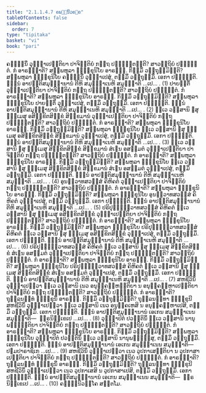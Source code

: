 ```yaml
---
title: "2.1.1.4.7 ຄພ຺ຠິນິວຄ຺ຄ"
tableOfContents: false
sidebar:
  order: 7
type: "tipitaka"
basket: "vi"
book: "pari"
---
```



<DynamicBreadcrumb />

<Division number="224" book="pari">

<Paragraph number="784" book="pari">
ຄພ຺ຠິນິໍ ວຸຏ຺ຐາເປນ຺ຕິຍາ ປາຈິຕ຺ຕິຍໍ ກຕ຺ຖ ປຎ຺ຎຕ຺ຕນ຺ຕິ? ສາວຕ຺ຖິຍໍ ປຎ຺ຎຕ຺ຕໍ. ກໍ ອາຣພ຺ຠາຕິ? ສມ຺ພຫຸລາ ຠິກ຺ຂຸນິໂຍ ອາຣພ຺ຠ. ກິສ຺ມິໍ ວຕ຺ຖຸສ຺ມິນ຺ຕິ? ສມ຺ພຫຸລາ ຠິກ຺ຂຸນິໂຍ ຄພ຺ຠິນິໍ ວຸຏ຺ຐາເປສຸໍ, ຕສ຺ມິໍ ວຕ຺ຖຸສ຺ມິໍ. ເອກາ ປຎ຺ຎຕ຺ຕິ. ຉນ຺ນໍ ອາປຕ຺ຕິສມຸຏ຺ຐານານໍ ຕີຫິ ສມຸຏ຺ຐາເນຫິ ສມຸຏ຺ຐາຕິ …ເປ… . (1)
</Paragraph>

<Paragraph number="785" book="pari">
ປາຍນ຺ຕິໍ ວຸຏ຺ຐາເປນ຺ຕິຍາ ປາຈິຕ຺ຕິຍໍ ກຕ຺ຖ ປຎ຺ຎຕ຺ຕນ຺ຕິ? ສາວຕ຺ຖິຍໍ ປຎ຺ຎຕ຺ຕໍ. ກໍ ອາຣພ຺ຠາຕິ? ສມ຺ພຫຸລາ ຠິກ຺ຂຸນິໂຍ ອາຣພ຺ຠ. ກິສ຺ມິໍ ວຕ຺ຖຸສ຺ມິນ຺ຕິ? ສມ຺ພຫຸລາ ຠິກ຺ຂຸນິໂຍ ປາຍນ຺ຕິໍ ວຸຏ຺ຐາເປສຸໍ, ຕສ຺ມິໍ ວຕ຺ຖຸສ຺ມິໍ. ເອກາ ປຎ຺ຎຕ຺ຕິ. ຉນ຺ນໍ ອາປຕ຺ຕິສມຸຏ຺ຐານານໍ ຕີຫິ ສມຸຏ຺ຐາເນຫິ ສມຸຏ຺ຐາຕິ …ເປ… . (2)
</Paragraph>

<Paragraph number="786" book="pari">
ທ຺ເວ ວສ຺ສານິ ຉສຸ ຘມ຺ເມສຸ ອສິກ຺ຂິຕສິກ຺ຂໍ ສິກ຺ຂມານໍ ວຸຏ຺ຐາເປນ຺ຕິຍາ ປາຈິຕ຺ຕິຍໍ ກຕ຺ຖ ປຎ຺ຎຕ຺ຕນ຺ຕິ? ສາວຕ຺ຖິຍໍ ປຎ຺ຎຕ຺ຕໍ. ກໍ ອາຣພ຺ຠາຕິ? ສມ຺ພຫຸລາ ຠິກ຺ຂຸນິໂຍ ອາຣພ຺ຠ. ກິສ຺ມິໍ ວຕ຺ຖຸສ຺ມິນ຺ຕິ? ສມ຺ພຫຸລາ ຠິກ຺ຂຸນິໂຍ ທ຺ເວ ວສ຺ສານິ ຉສຸ ຘມ຺ເມສຸ ອສິກ຺ຂິຕສິກ຺ຂໍ ສິກ຺ຂມານໍ ວຸຏ຺ຐາເປສຸໍ, ຕສ຺ມິໍ ວຕ຺ຖຸສ຺ມິໍ. ເອກາ ປຎ຺ຎຕ຺ຕິ. ຉນ຺ນໍ ອາປຕ຺ຕິສມຸຏ຺ຐານານໍ ຕີຫິ ສມຸຏ຺ຐາເນຫິ ສມຸຏ຺ຐາຕິ …ເປ… . (3)
</Paragraph>

<Paragraph number="787" book="pari">
ທ຺ເວ ວສ຺ສານິ ຉສຸ ຘມ຺ເມສຸ ສິກ຺ຂິຕສິກ຺ຂໍ ສິກ຺ຂມານໍ ສໍເຆນ ອສມ຺ມຕໍ ວຸຏ຺ຐາເປນ຺ຕິຍາ ປາຈິຕ຺ຕິຍໍ ກຕ຺ຖ ປຎ຺ຎຕ຺ຕນ຺ຕິ? ສາວຕ຺ຖິຍໍ ປຎ຺ຎຕ຺ຕໍ. ກໍ ອາຣພ຺ຠາຕິ? ສມ຺ພຫຸລາ ຠິກ຺ຂຸນິໂຍ ອາຣພ຺ຠ. ກິສ຺ມິໍ ວຕ຺ຖຸສ຺ມິນ຺ຕິ? ສມ຺ພຫຸລາ ຠິກ຺ຂຸນິໂຍ ທ຺ເວ ວສ຺ສານິ ຉສຸ ຘມ຺ເມສຸ ສິກ຺ຂິຕສິກ຺ຂໍ ສິກ຺ຂມານໍ ສໍເຆນ ອສມ຺ມຕໍ ວຸຏ຺ຐາເປສຸໍ, ຕສ຺ມິໍ ວຕ຺ຖຸສ຺ມິໍ. ເອກາ ປຎ຺ຎຕ຺ຕິ. ຉນ຺ນໍ ອາປຕ຺ຕິສມຸຏ຺ຐານານໍ ຕີຫິ ສມຸຏ຺ຐາເນຫິ ສມຸຏ຺ຐາຕິ …ເປ… . (4)
</Paragraph>

<Paragraph number="788" book="pari">
ອູນທ຺ວາທສວສ຺ສໍ ຄິຫິຄຕໍ ວຸຏ຺ຐາເປນ຺ຕິຍາ ປາຈິຕ຺ຕິຍໍ ກຕ຺ຖ ປຎ຺ຎຕ຺ຕນ຺ຕິ? ສາວຕ຺ຖິຍໍ ປຎ຺ຎຕ຺ຕໍ. ກໍ ອາຣພ຺ຠາຕິ? ສມ຺ພຫຸລາ ຠິກ຺ຂຸນິໂຍ ອາຣພ຺ຠ. ກິສ຺ມິໍ ວຕ຺ຖຸສ຺ມິນ຺ຕິ? ສມ຺ພຫຸລາ ຠິກ຺ຂຸນິໂຍ ອູນທ຺ວາທສວສ຺ສໍ ຄິຫິຄຕໍ ວຸຏ຺ຐາເປສຸໍ, ຕສ຺ມິໍ ວຕ຺ຖຸສ຺ມິໍ. ເອກາ ປຎ຺ຎຕ຺ຕິ. ຉນ຺ນໍ ອາປຕ຺ຕິສມຸຏ຺ຐານານໍ ຕີຫິ ສມຸຏ຺ຐາເນຫິ ສມຸຏ຺ຐາຕິ …ເປ… . (5)
</Paragraph>

<Paragraph number="789" book="pari">
ປຣິປຸຓ຺ຓທ຺ວາທສວສ຺ສໍ ຄິຫິຄຕໍ ທ຺ເວ ວສ຺ສານິ ຉສຸ ຘມ຺ເມສຸ ອສິກ຺ຂິຕສິກ຺ຂໍ ວຸຏ຺ຐາເປນ຺ຕິຍາ ປາຈິຕ຺ຕິຍໍ ກຕ຺ຖ ປຎ຺ຎຕ຺ຕນ຺ຕິ? ສາວຕ຺ຖິຍໍ ປຎ຺ຎຕ຺ຕໍ. ກໍ ອາຣພ຺ຠາຕິ? ສມ຺ພຫຸລາ ຠິກ຺ຂຸນິໂຍ ອາຣພ຺ຠ. ກິສ຺ມິໍ ວຕ຺ຖຸສ຺ມິນ຺ຕິ? ສມ຺ພຫຸລາ ຠິກ຺ຂຸນິໂຍ ປຣິປຸຓ຺ຓທ຺ວາທສວສ຺ສໍ ຄິຫິຄຕໍ ທ຺ເວ ວສ຺ສານິ ຉສຸ ຘມ຺ເມສຸ ອສິກ຺ຂິຕສິກ຺ຂໍ ວຸຏ຺ຐາເປສຸໍ, ຕສ຺ມິໍ ວຕ຺ຖຸສ຺ມິໍ. ເອກາ ປຎ຺ຎຕ຺ຕິ. ຉນ຺ນໍ ອາປຕ຺ຕິສມຸຏ຺ຐານານໍ ຕີຫິ ສມຸຏ຺ຐາເນຫິ ສມຸຏ຺ຐາຕິ …ເປ… . (6)
</Paragraph>

<Paragraph number="790" book="pari">
ປຣິປຸຓ຺ຓທ຺ວາທສວສ຺ສໍ ຄິຫິຄຕໍ ທ຺ເວ ວສ຺ສານິ ຉສຸ ຘມ຺ເມສຸ ສິກ຺ຂິຕສິກ຺ຂໍ ສໍເຆນ ອສມ຺ມຕໍ ວຸຏ຺ຐາເປນ຺ຕິຍາ ປາຈິຕ຺ຕິຍໍ ກຕ຺ຖ ປຎ຺ຎຕ຺ຕນ຺ຕິ? ສາວຕ຺ຖິຍໍ ປຎ຺ຎຕ຺ຕໍ. ກໍ ອາຣພ຺ຠາຕິ? ສມ຺ພຫຸລາ ຠິກ຺ຂຸນິໂຍ ອາຣພ຺ຠ. ກິສ຺ມິໍ ວຕ຺ຖຸສ຺ມິນ຺ຕິ? ສມ຺ພຫຸລາ ຠິກ຺ຂຸນິໂຍ ປຣິປຸຓ຺ຓທ຺ວາທສວສ຺ສໍ ຄິຫິຄຕໍ ທ຺ເວ ວສ຺ສານິ ຉສຸ ຘມ຺ເມສຸ ສິກ຺ຂິຕສິກ຺ຂໍ ສໍເຆນ ອສມ຺ມຕໍ ວຸຏ຺ຐາເປສຸໍ, ຕສ຺ມິໍ ວຕ຺ຖຸສ຺ມິໍ. ເອກາ ປຎ຺ຎຕ຺ຕິ. ຉນ຺ນໍ ອາປຕ຺ຕິສມຸຏ຺ຐານານໍ ຕີຫິ ສມຸຏ຺ຐາເນຫິ ສມຸຏ຺ຐາຕິ …ເປ… . (7)
</Paragraph>

<Paragraph number="791" book="pari">
ສຫຊີວິນິໍ ວຸຏ຺ຐາເປຕ຺ວາ ທ຺ເວ ວສ຺ສານິ ເນວ ອນຸຄ຺ຄຓ຺ຫນ຺ຕິຍາ ນ ອນຸຄ຺ຄຓ຺ຫາເປນ຺ຕິຍາ ປາຈິຕ຺ຕິຍໍ ກຕ຺ຖ ປຎ຺ຎຕ຺ຕນ຺ຕິ? ສາວຕ຺ຖິຍໍ ປຎ຺ຎຕ຺ຕໍ. ກໍ ອາຣພ຺ຠາຕິ? ຖຸລ຺ລນນ຺ທໍ ຠິກ຺ຂຸນິໍ ອາຣພ຺ຠ. ກິສ຺ມິໍ ວຕ຺ຖຸສ຺ມິນ຺ຕິ? ຖຸລ຺ລນນ຺ທາ ຠິກ຺ຂຸນີ ສຫຊີວິນິໍ ວຸຏ຺ຐາເປຕ຺ວາ ທ຺ເວ ວສ຺ສານິ ເນວ ອນຸຄ຺ຄເຫສິ ນ ອນຸຄ຺ຄຓ຺ຫາເປສິ, ຕສ຺ມິໍ ວຕ຺ຖຸສ຺ມິໍ. ເອກາ ປຎ຺ຎຕ຺ຕິ. ຉນ຺ນໍ ອາປຕ຺ຕິສມຸຏ຺ຐານານໍ ເອເກນ ສມຸຏ຺ຐາເນນ ສມຸຏ຺ຐາຕິ—  ຘຸຣນິກ຺ເຂເປ …ເປ… . (8)
</Paragraph>

<Paragraph number="792" book="pari">
ວຸຏ຺ຐາປິຕໍ ປວຕ຺ຕິນິໍ ທ຺ເວ ວສ຺ສານິ ນານຸພນ຺ຘນ຺ຕິຍາ ປາຈິຕ຺ຕິຍໍ ກຕ຺ຖ ປຎ຺ຎຕ຺ຕນ຺ຕິ? ສາວຕ຺ຖິຍໍ ປຎ຺ຎຕ຺ຕໍ. ກໍ ອາຣພ຺ຠາຕິ? ສມ຺ພຫຸລາ ຠິກ຺ຂຸນິໂຍ ອາຣພ຺ຠ. ກິສ຺ມິໍ ວຕ຺ຖຸສ຺ມິນ຺ຕິ? ສມ຺ພຫຸລາ ຠິກ຺ຂຸນິໂຍ ວຸຏ຺ຐາປິຕໍ ປວຕ຺ຕິນິໍ ທ຺ເວ ວສ຺ສານິ ນານຸພນ຺ຘິໍສຸ, ຕສ຺ມິໍ ວຕ຺ຖຸສ຺ມິໍ. ເອກາ ປຎ຺ຎຕ຺ຕິ. ຉນ຺ນໍ ອາປຕ຺ຕິສມຸຏ຺ຐານານໍ ເອເກນ ສມຸຏ຺ຐາເນນ ສມຸຏ຺ຐາຕິ—  ປຐມປາຣາຊິເກ …ເປ… . (9)
</Paragraph>

<Paragraph number="793" book="pari">
ສຫຊີວິນິໍ ວຸຏ຺ຐາເປຕ຺ວາ ເນວ ວູປກາເສນ຺ຕິຍາ ນ ວູປກາສາເປນ຺ຕິຍາ ປາຈິຕ຺ຕິຍໍ ກຕ຺ຖ ປຎ຺ຎຕ຺ຕນ຺ຕິ? ສາວຕ຺ຖິຍໍ ປຎ຺ຎຕ຺ຕໍ. ກໍ ອາຣພ຺ຠາຕິ? ຖຸລ຺ລນນ຺ທໍ ຠິກ຺ຂຸນິໍ ອາຣພ຺ຠ. ກິສ຺ມິໍ ວຕ຺ຖຸສ຺ມິນ຺ຕິ? ຖຸລ຺ລນນ຺ທາ ຠິກ຺ຂຸນີ ສຫຊີວິນິໍ ວຸຏ຺ຐາເປຕ຺ວາ ເນວ ວູປກາເສສິ ນ ວູປກາສາເປສິ, ຕສ຺ມິໍ ວຕ຺ຖຸສ຺ມິໍ. ເອກາ ປຎ຺ຎຕ຺ຕິ. ຉນ຺ນໍ ອາປຕ຺ຕິສມຸຏ຺ຐານານໍ ເອເກນ ສມຸຏ຺ຐາເນນ ສມຸຏ຺ຐາຕິ—  ຘຸຣນິກ຺ເຂເປ …ເປ… . (10)

</Paragraph>
</Division>

<Paragraph number="794" type="center" book="pari">
ຄພ຺ຠິນິວຄ຺ໂຄ ສຕ຺ຕໂມ.
</Paragraph>